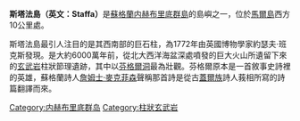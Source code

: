 '''斯塔法島（英文：Staffa）'''是[[蘇格蘭|蘇格蘭]][[内赫布里底群島|内赫布里底群島]]的島嶼之一，位於[[馬爾島|馬爾島]]西方10公里處。

斯塔法島最引人注目的是其西南部的巨石柱，為1772年由英國博物學家約瑟夫·班克斯發現。是大約6000萬年前，從北大西洋海盆深處噴發的巨大火山所遺留下來的[[玄武岩|玄武岩]]柱狀節理遺跡，其中以[[芬格爾洞|芬格爾洞]]最為壯觀。芬格爾原本是一首敘事史詩裡的英雄，蘇格蘭詩人[[詹姆士·麥克菲森|詹姆士·麥克菲森]]聲稱那首詩是從古[[蓋爾族|蓋爾族]]詩人莪相所寫的詩篇翻譯而來。

{{DEFAULTSORT:Staffa}}
[[Category:内赫布里底群岛|Category:内赫布里底群岛]]
[[Category:柱狀玄武岩|Category:柱狀玄武岩]]